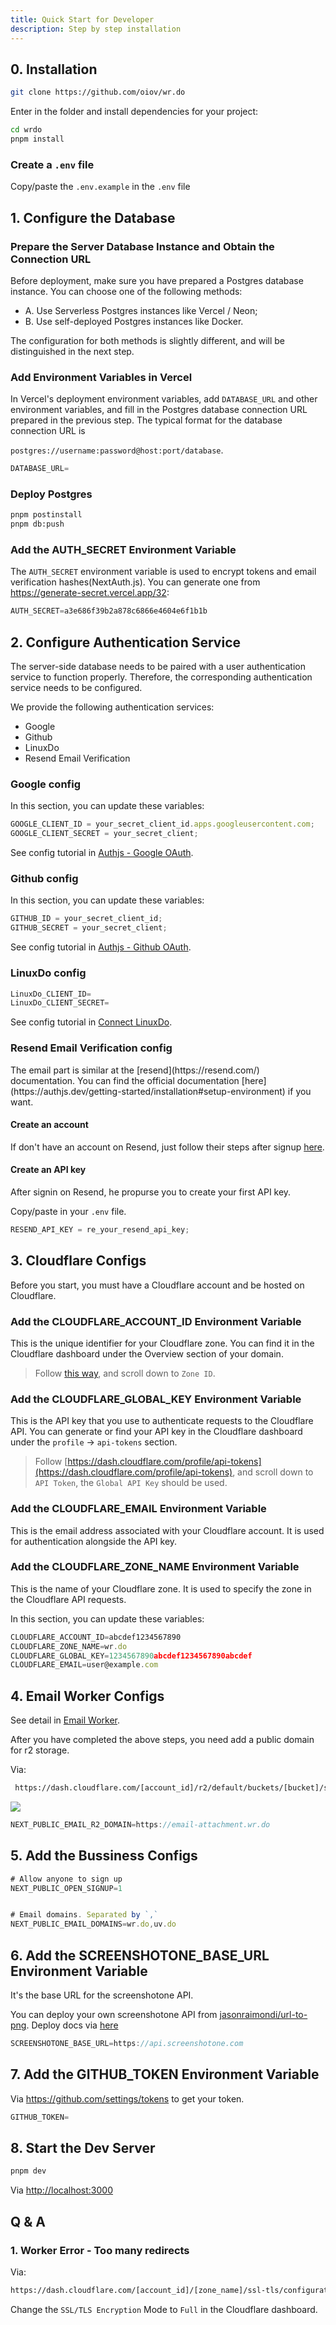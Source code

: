 ```yaml
---
title: Quick Start for Developer
description: Step by step installation
---
```


## 0. Installation

```bash
git clone https://github.com/oiov/wr.do
```

Enter in the folder and install dependencies for your project:

```bash
cd wrdo
pnpm install
```

### Create a `.env` file

Copy/paste the `.env.example` in the `.env` file

## 1. Configure the Database

### Prepare the Server Database Instance and Obtain the Connection URL

Before deployment, make sure you have prepared a Postgres database instance. You can choose one of the following methods:

- A. Use Serverless Postgres instances like Vercel / Neon;
- B. Use self-deployed Postgres instances like Docker.

The configuration for both methods is slightly different, and will be distinguished in the next step.

### Add Environment Variables in Vercel

In Vercel's deployment environment variables, add `DATABASE_URL` and other environment variables, 
and fill in the Postgres database connection URL prepared in the previous step. 
The typical format for the database connection URL is

`postgres://username:password@host:port/database`.

```js title=".env"
DATABASE_URL=
```

### Deploy Postgres

```bash
pnpm postinstall
pnpm db:push
```

### Add the AUTH_SECRET Environment Variable

The `AUTH_SECRET` environment variable is used to encrypt tokens and email verification hashes(NextAuth.js).
You can generate one from https://generate-secret.vercel.app/32:

```js title=".env"
AUTH_SECRET=a3e686f39b2a878c6866e4604e6f1b1b
```

## 2. Configure Authentication Service

The server-side database needs to be paired with a user authentication service to function properly. 
Therefore, the corresponding authentication service needs to be configured.

We provide the following authentication services:

- Google
- Github
- LinuxDo
- Resend Email Verification

### Google config

In this section, you can update these variables:

```js title=".env"
GOOGLE_CLIENT_ID = your_secret_client_id.apps.googleusercontent.com;
GOOGLE_CLIENT_SECRET = your_secret_client;
```

See config tutorial in [Authjs - Google OAuth](https://authjs.dev/getting-started/providers/google).

### Github config

In this section, you can update these variables:

```js title=".env"
GITHUB_ID = your_secret_client_id;
GITHUB_SECRET = your_secret_client;
```

See config tutorial in [Authjs - Github OAuth](https://authjs.dev/getting-started/providers/github).

### LinuxDo config

```js title=".env"
LinuxDo_CLIENT_ID=
LinuxDo_CLIENT_SECRET=
```

See config tutorial in [Connect LinuxDo](https://connect.linux.do).

### Resend Email Verification config

<Callout type="note">
  The email part is similar at the [resend](https://resend.com/) documentation.
  You can find the official documentation
  [here](https://authjs.dev/getting-started/installation#setup-environment) if
  you want.
</Callout>

<Steps>

#### Create an account

If don't have an account on Resend, just follow their steps after signup [here](https://resend.com/signup).

#### Create an API key

After signin on Resend, he propurse you to create your first API key.

Copy/paste in your `.env` file.

```js
RESEND_API_KEY = re_your_resend_api_key;
```

</Steps>

## 3. Cloudflare Configs

Before you start, you must have a Cloudflare account and be hosted on Cloudflare.

### Add the CLOUDFLARE_ACCOUNT_ID Environment Variable

This is the unique identifier for your Cloudflare zone. You can find it in the Cloudflare dashboard under the Overview section of your domain.

> Follow [this way](https://dash.cloudflare.com/Your_Acount_Id/wr.do), and scroll down to `Zone ID`.

### Add the CLOUDFLARE_GLOBAL_KEY Environment Variable

 This is the API key that you use to authenticate requests to the Cloudflare API. You can generate or find your API key in the Cloudflare dashboard under the `profile` -> `api-tokens` section.

 > Follow [https://dash.cloudflare.com/profile/api-tokens](https://dash.cloudflare.com/profile/api-tokens), and scroll down to `API Token`, the `Global API Key` should be used.

### Add the CLOUDFLARE_EMAIL Environment Variable

This is the email address associated with your Cloudflare account. It is used for authentication alongside the API key.

### Add the CLOUDFLARE_ZONE_NAME Environment Variable

This is the name of your Cloudflare zone. It is used to specify the zone in the Cloudflare API requests.

In this section, you can update these variables:

```js title=".env"
CLOUDFLARE_ACCOUNT_ID=abcdef1234567890
CLOUDFLARE_ZONE_NAME=wr.do
CLOUDFLARE_GLOBAL_KEY=1234567890abcdef1234567890abcdef
CLOUDFLARE_EMAIL=user@example.com
```

## 4. Email Worker Configs

See detail in [Email Worker](/docs/developer/cloudflare-email-worker).

After you have completed the above steps, you need add a public domain for r2 storage. 

Via:

```bash
 https://dash.cloudflare.com/[account_id]/r2/default/buckets/[bucket]/settings
 ```

![](/_static/docs/r2-domain.png)

```js title=".env"
NEXT_PUBLIC_EMAIL_R2_DOMAIN=https://email-attachment.wr.do
```

## 5. Add the Bussiness Configs

```js title=".env"
# Allow anyone to sign up
NEXT_PUBLIC_OPEN_SIGNUP=1


# Email domains. Separated by `,`
NEXT_PUBLIC_EMAIL_DOMAINS=wr.do,uv.do
```

## 6. Add the SCREENSHOTONE_BASE_URL Environment Variable

It's the base URL for the screenshotone API.

You can deploy your own screenshotone API from [jasonraimondi/url-to-png](https://github.com/jasonraimondi/url-to-png). 
Deploy docs via [here](https://jasonraimondi.github.io/url-to-png/)

```js title=".env"
SCREENSHOTONE_BASE_URL=https://api.screenshotone.com
```

## 7. Add the GITHUB_TOKEN Environment Variable

Via https://github.com/settings/tokens to get your token.

```js title=".env"
GITHUB_TOKEN=
```
## 8. Start the Dev Server

```bash
pnpm dev
```
Via [http://localhost:3000](http://localhost:3000)


## Q & A
 
### 1. Worker Error - Too many redirects

Via:

```bash
https://dash.cloudflare.com/[account_id]/[zone_name]/ssl-tls/configuration
```

Change the `SSL/TLS Encryption` Mode to `Full` in the Cloudflare dashboard.